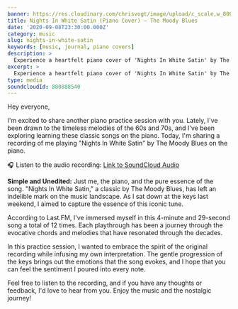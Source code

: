 ```yaml
---
banner: https://res.cloudinary.com/chrisvogt/image/upload/c_scale,w_800/v1599632188/chrisvogt-me/galleries/cover-photos/CJV_0572.jpg
title: Nights In White Satin (Piano Cover) – The Moody Blues
date: '2020-09-08T23:30:00.000Z'
category: music
slug: nights-in-white-satin
keywords: [music, journal, piano covers]
description: >
  Experience a heartfelt piano cover of 'Nights In White Satin' by The Moody Blues. Immerse in the nostalgic melodies of the 60s and 70s.
excerpt: >
  Experience a heartfelt piano cover of 'Nights In White Satin' by The Moody Blues. Immerse in the nostalgic melodies of the 60s and 70s.
type: media
soundcloudId: 880888540
---
```


Hey everyone,

I'm excited to share another piano practice session with you. Lately, I've been drawn to the timeless melodies of the 60s and 70s, and I've been exploring learning these classic songs on the piano. Today, I'm sharing a recording of me playing "Nights In White Satin" by The Moody Blues on the piano.

🎧 Listen to the audio recording: [Link to SoundCloud Audio](https://soundcloud.com/c1v0/nights-in-white-satin)

**Simple and Unedited:** Just me, the piano, and the pure essence of the song. "Nights In White Satin," a classic by The Moody Blues, has left an indelible mark on the music landscape. As I sat down at the keys last weekend, I aimed to capture the essence of this iconic tune.

According to Last.FM, I've immersed myself in this 4-minute and 29-second song a total of 12 times. Each playthrough has been a journey through the evocative chords and melodies that have resonated through the decades.

In this practice session, I wanted to embrace the spirit of the original recording while infusing my own interpretation. The gentle progression of the keys brings out the emotions that the song evokes, and I hope that you can feel the sentiment I poured into every note.

Feel free to listen to the recording, and if you have any thoughts or feedback, I'd love to hear from you. Enjoy the music and the nostalgic journey!
